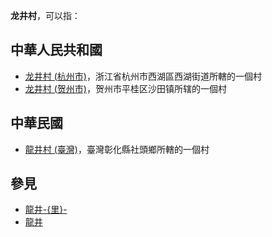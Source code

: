 '''龙井村'''，可以指：

==中華人民共和國==
* [[龙井村_(杭州市)|龙井村 (杭州市)]]，浙江省杭州市西湖區西湖街道所轄的一個村
* [[龙井村_(贺州市)|龙井村 (贺州市)]]，贺州市平桂区沙田镇所辖的一個村

==中華民國==
* [[龍井村_(臺灣)|龍井村 (臺灣)]]，臺灣彰化縣社頭鄉所轄的一個村

==參見==
* [[龍井里|龍井-{里}-]]
* [[龍井|龍井]]

{{消歧义|L|Cat=三字村名消歧义}}